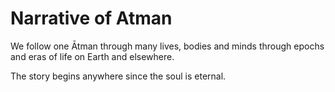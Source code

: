 # Narrative of Atman

We follow one Ātman through many lives, bodies and minds through epochs and eras of life on Earth and elsewhere.

The story begins anywhere since the soul is eternal.

